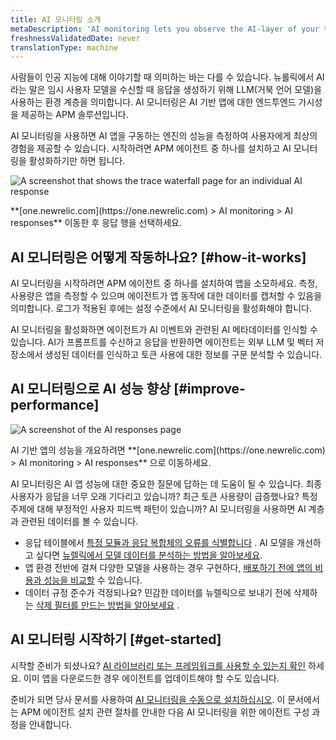 ```yaml
---
title: AI 모니터링 소개
metaDescription: 'AI monitoring lets you observe the AI-layer of your tech stack, giving you a holistic overview of the health and performance of your AI-powered app.'
freshnessValidatedDate: never
translationType: machine
---
```


사람들이 인공 지능에 대해 이야기할 때 의미하는 바는 다를 수 있습니다. 뉴롤릭에서 AI라는 말은 임시 사용자 모델을 수신할 때 응답을 생성하기 위해 LLM(거북 언어 모델)을 사용하는 환경 계층을 의미합니다. AI 모니터링은 AI 기반 앱에 대한 엔드투엔드 가시성을 제공하는 APM 솔루션입니다.

AI 모니터링을 사용하면 AI 앱을 구동하는 엔진의 성능을 측정하여 사용자에게 최상의 경험을 제공할 수 있습니다. 시작하려면 APM 에이전트 중 하나를 설치하고 AI 모니터링을 활성화하기만 하면 됩니다.

<img
  title="Trace waterfall for AI monitoring"
  alt="A screenshot that shows the trace waterfall page for an individual AI response"
  src="/images/ai_screenshot-full_trace-view-intro-page.webp"
/>

<figcaption>
  **[one.newrelic.com](https://one.newrelic.com) > AI monitoring > AI responses** 이동한 후 응답 행을 선택하세요.
</figcaption>

## AI 모니터링은 어떻게 작동하나요? [#how-it-works]

AI 모니터링을 시작하려면 APM 에이전트 중 하나를 설치하여 앱을 소모하세요. 측정, 사용량은 앱을 측정할 수 있으며 에이전트가 앱 동작에 대한 데이터를 캡처할 수 있음을 의미합니다. 로그가 적용된 후에는 설정 수준에서 AI 모니터링을 활성화해야 합니다.

AI 모니터링을 활성화하면 에이전트가 AI 이벤트와 관련된 AI 메타데이터를 인식할 수 있습니다. AI가 프롬프트를 수신하고 응답을 반환하면 에이전트는 외부 LLM 및 벡터 저장소에서 생성된 데이터를 인식하고 토큰 사용에 대한 정보를 구문 분석할 수 있습니다.

## AI 모니터링으로 AI 성능 향상 [#improve-performance]

<img
  title="AI responses page"
  alt="A screenshot of the AI responses page"
  src="/images/ai_screenshot-full_AI-responses-overview.webp"
/>

<figcaption>
  AI 기반 앱의 성능을 개요하려면 **[one.newrelic.com](https://one.newrelic.com) > AI monitoring > AI responses** 으로 이동하세요.
</figcaption>

AI 모니터링은 AI 앱 성능에 대한 중요한 질문에 답하는 데 도움이 될 수 있습니다. 최종 사용자가 응답을 너무 오래 기다리고 있습니까? 최근 토큰 사용량이 급증했나요? 특정 주제에 대해 부정적인 사용자 피드백 패턴이 있습니까? AI 모니터링을 사용하면 AI 계층과 관련된 데이터를 볼 수 있습니다.

* 응답 테이블에서 [특정 모듈과 응답 복합체의 오류를 식별합니다](/docs/ai-monitoring/explore-ai-data/view-ai-responses) . AI 모델을 개선하고 싶다면 [뉴렐릭에서 모델 데이터를 분석하는 방법을 알아보세요](/docs/ai-monitoring/explore-ai-data/view-model-data).
* 앱 환경 전반에 걸쳐 다양한 모델을 사용하는 경우 구현하다, [배포하기 전에 앱의 비용과 성능을 비교할](/docs/ai-monitoring/view-ai-data/#model-comparison) 수 있습니다.
* 데이터 규정 준수가 걱정되나요? 민감한 데이터를 뉴렐릭으로 보내기 전에 삭제하는 [삭제 필터를 만드는 방법을 알아보세요](/docs/ai-monitoring/drop-sensitive-data) .

## AI 모니터링 시작하기 [#get-started]

시작할 준비가 되셨나요? [AI 라이브러리 또는 프레임워크를 사용할 수 있는지 확인](/docs/ai-monitoring/compatibility-requirements-ai-monitoring) 하세요. 이미 앱을 다운로드한 경우 에이전트를 업데이트해야 할 수도 있습니다.

준비가 되면 당사 문서를 사용하여 [AI 모니터링을 수동으로 설치하십시오](/install/ai-monitoring). 이 문서에서는 APM 에이전트 설치 관련 절차를 안내한 다음 AI 모니터링을 위한 에이전트 구성 과정을 안내합니다.
